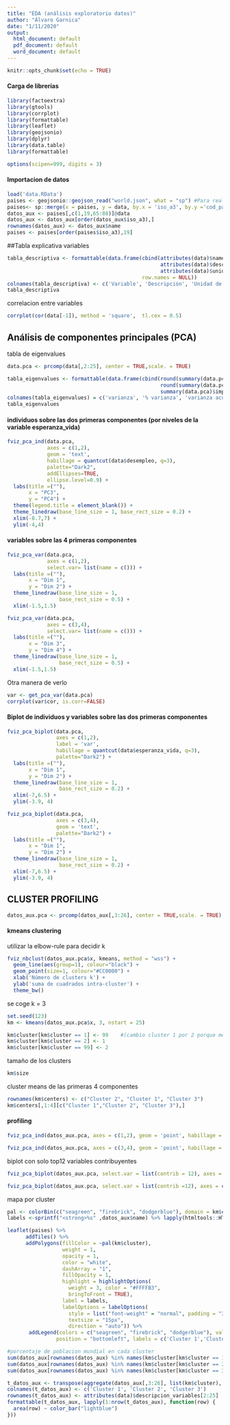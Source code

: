 ```yaml
---
title: "EDA (análisis exploratorio datos)"
author: "Álvaro Garnica"
date: "1/11/2020"
output:
  html_document: default
  pdf_document: default
  word_document: default
---
```


```r
knitr::opts_chunk$set(echo = TRUE)
```

#### Carga de librerías
```r
library(factoextra)
library(gtools)
library(corrplot)
library(formattable)
library(leaflet)
library(geojsonio)
library(dplyr)
library(data.table)
library(formattable)
```
```r
options(scipen=999, digits = 3)
```

#### Importacion de datos
```r
load('data.RData')
paises <- geojsonio::geojson_read("world.json", what = "sp") #Para realizar el map plot hace falta este archivo Geojson con las coordenadas de los polígonos (contorno de los países)
paises<- sp::merge(x = paises, y = data, by.x = 'iso_a3', by.y ='cod_pais', all.x = FALSE)
datos_aux <- paises[,c(1,19,65:88)]@data
datos_aux <- datos_aux[order(datos_aux$iso_a3),]
rownames(datos_aux) <- datos_aux$name
paises <- paises[order(paises$iso_a3),19]
```


##Tabla explicativa variables
```r
tabla_descriptiva <- formattable(data.frame(cbind(attributes(data)$names, 
                                                  attributes(data)$descripcion_variables,
                                                  attributes(data)$unidad_variable), 
                                            row.names = NULL))
colnames(tabla_descriptiva) <- c('Variable', 'Descripción', 'Unidad de medida')
tabla_descriptiva
```


correlacion entre variables
```r
corrplot(cor(data[-1]), method = 'square',  tl.cex = 0.5)
```



## Análisis de componentes principales (PCA)

tabla de eigenvalues
```r
data.pca <- prcomp(data[,2:25], center = TRUE,scale. = TRUE)
```
```r
tabla_eigenvalues <- formattable(data.frame(cbind(round(summary(data.pca)$importance[1,]^2,3),
                                                  round(summary(data.pca)$importance[2,],3),
                                                  summary(data.pca)$importance[3,])))
colnames(tabla_eigenvalues) = c('varianza', '% varianza', 'varianza acumulada')
tabla_eigenvalues
```



#### individuos sobre las dos primeras componentes (por niveles de la variable esperanza_vida)
```r
fviz_pca_ind(data.pca, 
             axes = c(1,2), 
             geom = 'text', 
             habillage = quantcut(data$desempleo, q=3), 
             palette="Dark2",
             addEllipses=TRUE, 
             ellipse.level=0.9) + 
  labs(title =(""),
       x = "PC3",
       y = "PC4") + 
  theme(legend.title = element_blank()) +
  theme_linedraw(base_line_size = 1, base_rect_size = 0.2) +
  xlim(-8.7,7) + 
  ylim(-4,4)
```

#### variables sobre las 4 primeras componentes

```r
fviz_pca_var(data.pca, 
             axes = c(1,2),  
             select.var= list(name = c())) +
  labs(title =(""), 
       x = "Dim 1",
       y = "Dim 2") + 
  theme_linedraw(base_line_size = 1,
                 base_rect_size = 0.5) +
  xlim(-1.5,1.5)

fviz_pca_var(data.pca, 
             axes = c(3,4),  
             select.var= list(name = c())) +
  labs(title =(""), 
       x = "Dim 3",
       y = "Dim 4") + 
  theme_linedraw(base_line_size = 1,
                 base_rect_size = 0.5) +
  xlim(-1.5,1.5)
```
Otra manera de verlo
```r
var <- get_pca_var(data.pca)
corrplot(var$cor, is.corr=FALSE)
```

#### Biplot de individuos y variables sobre las dos primeras componentes
```r
fviz_pca_biplot(data.pca,
                axes = c(1,2), 
                label = 'var', 
                habillage = quantcut(data$esperanza_vida, q=3),
                palette="Dark2") + 
  labs(title =(""),
       x = "Dim 1", 
       y = "Dim 2") + 
  theme_linedraw(base_line_size = 1,
                 base_rect_size = 0.2) + 
  xlim(-7,6.5) +
  ylim(-3.9, 4)

fviz_pca_biplot(data.pca,
                axes = c(3,4),
                geom = 'text',
                palette="Dark2") + 
  labs(title =(""),
       x = "Dim 1", 
       y = "Dim 2") + 
  theme_linedraw(base_line_size = 1,
                 base_rect_size = 0.2) + 
  xlim(-7,6.5) +
  ylim(-3.9, 4)
```




## CLUSTER PROFILING

```r
datos_aux.pca <- prcomp(datos_aux[,3:26], center = TRUE,scale. = TRUE) #nos hacen falta datos geograficos por lo que se coge datos_aux
```

#### kmeans clustering

utilizar la elbow-rule para decidir k
```r
fviz_nbclust(datos_aux.pca$x, kmeans, method = "wss") + 
  geom_line(aes(group=1), colour="black") + 
  geom_point(size=1, colour="#CC0000") +
  xlab('Número de clusters k') +
  ylab('suma de cuadrados intra-cluster') +
  theme_bw()
```
se coge k = 3

```r
set.seed(123)
km <- kmeans(datos_aux.pca$x, 3, nstart = 25)
```
```r
km$cluster[km$cluster == 1] <- 99    #(cambio cluster 1 por 2 porque me gusta mas así)
km$cluster[km$cluster == 2] <- 1
km$cluster[km$cluster == 99] <- 2
```

tamaño de los clusters
```r
km$size
```

cluster means de las primeras 4 componentes
```r
rownames(km$centers) <- c("Cluster 2", "Cluster 1", "Cluster 3")
km$centers[,1:4][c("Cluster 1","Cluster 2", "Cluster 3"),]
```


#### profiling
```r
fviz_pca_ind(datos_aux.pca, axes = c(1,2), geom = 'point', habillage = km$cluster, palette = c("seagreen", "firebrick", "dodgerblue"), addEllipses=TRUE, ellipse.level=0.9, legend.title ="clusters") + labs(x = "PC1", y = "PC2") + theme_linedraw(base_line_size = 1, base_rect_size = 0.2) + xlim(-8.1,6) + ylim(-4,4.2) + ggtitle("Clusters sobre las dimensiones 1 y 2") + theme_bw() + theme(plot.title = element_text(hjust = 0.5))

fviz_pca_ind(datos_aux.pca, axes = c(3,4), geom = 'point', habillage = km$cluster, palette = c("seagreen", "firebrick", "dodgerblue"), addEllipses=TRUE, ellipse.level=0.9, legend.title ="clusters") + labs(x = "PC3", y = "PC4") + theme_linedraw(base_line_size = 1, base_rect_size = 0.2) + ggtitle("Clusters sobre las dimensiones 3 y 4") + theme_bw() + theme(plot.title = element_text(hjust = 0.5))
```

biplot con solo top12 variables contribuyentes
```r
fviz_pca_biplot(datos_aux.pca, select.var = list(contrib = 12), axes = c(1,2), label = 'var', habillage = km$cluster, palette = c("seagreen", "firebrick", "dodgerblue"), addEllipses=TRUE, ellipse.level=0.9, legend.title ="clusters") + labs(x = "PC1", y = "PC2") + theme_linedraw(base_line_size = 1, base_rect_size = 0.2) + xlim(-8.1,6) + ylim(-4,4.2) + ggtitle("Clusters sobre las dimensiones 1 y 2") + theme_bw() + theme(plot.title = element_text(hjust = 0.5))

fviz_pca_biplot(datos_aux.pca, select.var = list(contrib =12), axes = c(3,4), label = 'var', habillage = km$cluster, palette = c("seagreen", "firebrick", "dodgerblue"), addEllipses=TRUE, ellipse.level=0.9, legend.title ="clusters") + labs(x = "PC3", y = "PC4") + theme_linedraw(base_line_size = 1, base_rect_size = 0.2) + xlim(-8.1,6) + ylim(-4,4.2) + ggtitle("Clusters sobre las dimensiones 3 y 4") + theme_bw() + theme(plot.title = element_text(hjust = 0.5))
```


mapa por cluster
```r
pal <- colorBin(c("seagreen", "firebrick", "dodgerblue"), domain = km$cluster)
labels <-sprintf("<strong>%s" ,datos_aux$name) %>% lapply(htmltools::HTML)
```
```r
leaflet(paises) %>% 
      addTiles() %>% 
      addPolygons(fillColor = ~pal(km$cluster), 
                  weight = 1,
                  opacity = 1,
                  color = "white",
                  dashArray = "1",
                  fillOpacity = 1,
                  highlight = highlightOptions(
                    weight = 3, color = "#FFFFB3", 
                    bringToFront = TRUE),
                  label = labels,
                  labelOptions = labelOptions(
                    style = list("font-weight" = "normal", padding = "3px 8px"),
                    textsize = "15px",
                    direction = "auto")) %>%
       addLegend(colors = c("seagreen", "firebrick", "dodgerblue"), values = km$cluster, opacity = 1, title = NULL,
                position = "bottomleft", labels = c('Cluster 1','Cluster 2','Cluster 3'))
```

```r
#porcentaje de poblacion mundial en cada cluster
sum(datos_aux[rownames(datos_aux) %in% names(km$cluster[km$cluster == 1]),]$Poblacion) / sum(datos_aux$Poblacion)
sum(datos_aux[rownames(datos_aux) %in% names(km$cluster[km$cluster == 2]),]$Poblacion) / sum(datos_aux$Poblacion)
sum(datos_aux[rownames(datos_aux) %in% names(km$cluster[km$cluster == 3]),]$Poblacion) / sum(datos_aux$Poblacion)
```


```r
t_datos_aux <- transpose(aggregate(datos_aux[,3:26], list(km$cluster), mean)[2:25])
colnames(t_datos_aux) <- c('Cluster 1', 'Cluster 2', 'Cluster 3')
rownames(t_datos_aux) <- attributes(data)$descripcion_variables[2:25]
formattable(t_datos_aux, lapply(1:nrow(t_datos_aux), function(row) {
  area(row) ~ color_bar("lightblue")
}))
```





